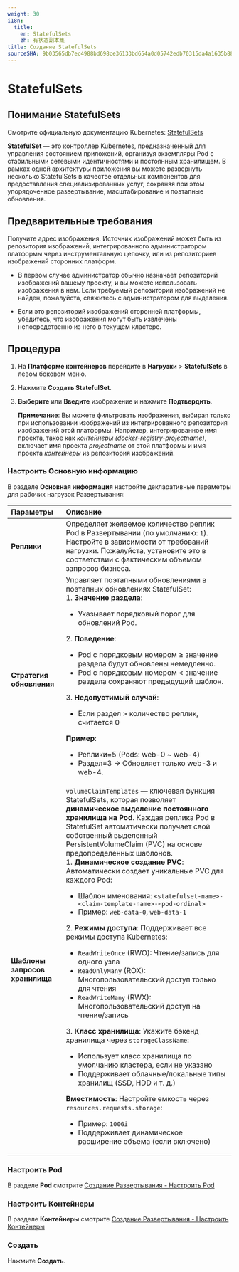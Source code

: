 ```yaml
---
weight: 30
i18n:
  title:
    en: StatefulSets
    zh: 有状态副本集
title: Создание StatefulSets
sourceSHA: 9b03565db7ec4988bd698ce36133bd654a0d05742edb70315da4a1635b88b20a
---
```


# StatefulSets

## Понимание StatefulSets

Смотрите официальную документацию Kubernetes: [StatefulSets](https://kubernetes.io/docs/concepts/workloads/controllers/statefulset/)

**StatefulSet** — это контроллер Kubernetes, предназначенный для управления состоянием приложений, организуя экземпляры Pod с стабильными сетевыми идентичностями и постоянным хранилищем. В рамках одной архитектуры приложения вы можете развернуть несколько StatefulSets в качестве отдельных компонентов для предоставления специализированных услуг, сохраняя при этом упорядоченное развертывание, масштабирование и поэтапные обновления.

## Предварительные требования

Получите адрес изображения. Источник изображений может быть из репозитория изображений, интегрированного администратором платформы через инструментальную цепочку, или из репозиториев изображений сторонних платформ.

- В первом случае администратор обычно назначает репозиторий изображений вашему проекту, и вы можете использовать изображения в нем. Если требуемый репозиторий изображений не найден, пожалуйста, свяжитесь с администратором для выделения.

- Если это репозиторий изображений сторонней платформы, убедитесь, что изображения могут быть извлечены непосредственно из него в текущем кластере.

## Процедура

1. На **Платформе контейнеров** перейдите в **Нагрузки** > **StatefulSets** в левом боковом меню.

2. Нажмите **Создать StatefulSet**.

3. **Выберите** или **Введите** изображение и нажмите **Подтвердить**.

   **Примечание**: Вы можете фильтровать изображения, выбирая только при использовании изображений из интегрированного репозитория изображений этой платформы. Например, интегрированное имя проекта, такое как *контейнеры (docker-registry-projectname)*, включает имя проекта *projectname* от этой платформы и имя проекта *контейнеры* из репозитория изображений.

### Настроить Основную информацию

В разделе **Основная информация** настройте декларативные параметры для рабочих нагрузок Развертывания:

| **Параметры**             | **Описание**                                                                                                                                                                                                                                                                                                                                                                                                                                                                                                                                                                                                                                                                                                                                                                                                                                                                                                                                                                                                                                                                                                 |
| :------------------------- | :-------------------------------------------------------------------------------------------------------------------------------------------------------------------------------------------------------------------------------------------------------------------------------------------------------------------------------------------------------------------------------------------------------------------------------------------------------------------------------------------------------------------------------------------------------------------------------------------------------------------------------------------------------------------------------------------------------------------------------------------------------------------------------------------------------------------------------------------------------------------------------------------------------------------------------------------------------------------------------------------------------------------------------------------------------------------------------------------------------------- |
| **Реплики**               | Определяет желаемое количество реплик Pod в Развертывании (по умолчанию: `1`). Настройте в зависимости от требований нагрузки. Пожалуйста, установите это в соответствии с фактическим объемом запросов бизнеса.                                                                                                                                                                                                                                                                                                                                                                                                                                                                                                                                                                                                                                                                                                                                                                                                                                                                                                                           |
| **Стратегия обновления**   | Управляет поэтапными обновлениями в поэтапных обновлениях StatefulSet: <br />1. **Значение раздела**: <ul><li> Указывает порядковый порог для обновлений Pod.</li></ul> 2. **Поведение**: <ul><li> Pod с порядковым номером ≥ значение раздела будут обновлены немедленно. </li><li> Pod с порядковым номером \< значение раздела сохраняют предыдущий шаблон. </li></ul>  3. **Недопустимый случай**: <ul><li> Если раздел > количество реплик, считается 0 </li></ul> **Пример**: <ul><li> Реплики=5 (Pods: web-0 \~ web-4)</li><li> Раздел=3 → Обновляет только web-3 и web-4. </li></ul>                                                                                                                                                                                                                                                                                                                                                                                                                                                                                                                                                                 |
| **Шаблоны запросов хранилища** | `volumeClaimTemplates` — ключевая функция StatefulSets, которая позволяет **динамическое выделение постоянного хранилища на Pod**. Каждая реплика Pod в StatefulSet автоматически получает свой собственный выделенный PersistentVolumeClaim (PVC) на основе предопределенных шаблонов.<br /> 1. **Динамическое создание PVC**: Автоматически создает уникальные PVC для каждого Pod:<ul><li> Шаблон именования: `<statefulset-name>-<claim-template-name>-<pod-ordinal>`</li><li> Пример: `web-data-0`, `web-data-1` </li></ul> 2. **Режимы доступа**: Поддерживает все режимы доступа Kubernetes:<ul><li> `ReadWriteOnce` (RWO): Чтение/запись для одного узла </li><li>`ReadOnlyMany` (ROX): Многопользовательский доступ только для чтения</li><li> `ReadWriteMany` (RWX): Многопользовательский доступ на чтение/запись</li></ul> 3. **Класс хранилища**: Укажите бэкенд хранилища через `storageClassName`:<ul><li> Использует класс хранилища по умолчанию кластера, если не указано </li><li> Поддерживает облачные/локальные типы хранилищ (SSD, HDD и т. д.) </li></ul> **Вместимость**: Настройте емкость через `resources.requests.storage`:<ul><li> Пример: `100Gi`</li><li> Поддерживает динамическое расширение объема (если включено)</li></ul> |

### Настроить Pod

В разделе **Pod** смотрите [Создание Развертывания - Настроить Pod](./deployment_create.mdx#configurepod)

### Настроить Контейнеры

В разделе **Контейнеры** смотрите [Создание Развертывания - Настроить Контейнеры](./deployment_create.mdx#configurecontainers)

### Создать

Нажмите **Создать**.
